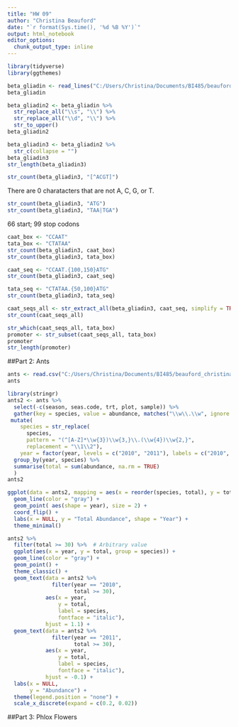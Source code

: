 ```yaml
---
title: "HW 09"
author: "Christina Beauford"
date: "`r format(Sys.time(), '%d %B %Y')`"
output: html_notebook
editor_options: 
  chunk_output_type: inline
---
```


```r
library(tidyverse)
library(ggthemes)
```

```r
beta_gliadin <- read_lines("C:/Users/Christina/Documents/BI485/beauford_christina/hw09/beta_gliadin.txt", skip = 1)
beta_gliadin
```
```r
beta_gliadin2 <- beta_gliadin %>% 
  str_replace_all("\\s", "\\") %>% 
  str_replace_all("\\d", "\\") %>% 
  str_to_upper()
beta_gliadin2
```

```r
beta_gliadin3 <- beta_gliadin2 %>% 
  str_c(collapse = "")
beta_gliadin3
str_length(beta_gliadin3)
```

```r
str_count(beta_gliadin3, "[^ACGT]")
```
There are 0 charatacters that are not A, C, G, or T.

```r
str_count(beta_gliadin3, "ATG")
str_count(beta_gliadin3, "TAA|TGA")
```

66 start; 99 stop codons

```r
caat_box <- "CCAAT"
tata_box <- "CTATAA"
str_count(beta_gliadin3, caat_box)
str_count(beta_gliadin3, tata_box)
```


```r
caat_seq <- "CCAAT.{100,150}ATG"
str_count(beta_gliadin3, caat_seq)
```

```r
tata_seq <- "CTATAA.{50,100}ATG"
str_count(beta_gliadin3, tata_seq)
```

```r
caat_seqs_all <- str_extract_all(beta_gliadin3, caat_seq, simplify = TRUE)
str_count(caat_seqs_all)
```

```r
str_which(caat_seqs_all, tata_box)
promoter <- str_subset(caat_seqs_all, tata_box)
promoter
str_length(promoter)
```

##Part 2: Ants

```r
ants <- read.csv("C:/Users/Christina/Documents/BI485/beauford_christina/hw09/ants.csv")
ants
```
```r
library(stringr)
ants2 <- ants %>% 
  select(-c(season, seas.code, trt, plot, sample)) %>% 
  gather(key = species, value = abundance, matches("\\w\\.\\w", ignore.case = FALSE)) %>% 
 mutate(
    species = str_replace(
      species,
      pattern = "(^[A-Z]*\\w{3})\\w{3,}\\.(\\w{4})\\w{2,}",
      replacement = "\\1\\2"),
    year = factor(year, levels = c("2010", "2011"), labels = c("2010", "2011"), ordered = TRUE)) %>% 
  group_by(year, species) %>% 
  summarise(total = sum(abundance, na.rm = TRUE)
  )
ants2
```

```r
ggplot(data = ants2, mapping = aes(x = reorder(species, total), y = total, group = species)) + 
  geom_line(color = "gray") +
  geom_point( aes(shape = year), size = 2) +
  coord_flip() +
  labs(x = NULL, y = "Total Abundance", shape = "Year") +
  theme_minimal()
```

```r
ants2 %>% 
  filter(total >= 30) %>%  # Arbitrary value
  ggplot(aes(x = year, y = total, group = species)) +
  geom_line(color = "gray") +
  geom_point() +
  theme_classic() + 
  geom_text(data = ants2 %>% 
              filter(year == "2010",
                     total >= 30),
            aes(x = year, 
                y = total, 
                label = species,
                fontface = "italic"),
            hjust = 1.1) +
  geom_text(data = ants2 %>% 
              filter(year == "2011",
                     total >= 30),
            aes(x = year, 
                y = total, 
                label = species,
                fontface = "italic"),
            hjust = -0.1) +
  labs(x = NULL,
       y = "Abundance") +
  theme(legend.position = "none") +
  scale_x_discrete(expand = c(0.2, 0.02))
```


##Part 3: Phlox Flowers
```r

```


